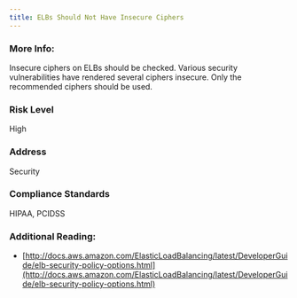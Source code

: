 ```yaml
---
title: ELBs Should Not Have Insecure Ciphers
---
```


### More Info:

Insecure ciphers on ELBs should be checked. Various security vulnerabilities have rendered several ciphers insecure. Only the recommended ciphers should be used.

### Risk Level

High

### Address

Security

### Compliance Standards

HIPAA, PCIDSS

### Additional Reading:

- [http://docs.aws.amazon.com/ElasticLoadBalancing/latest/DeveloperGuide/elb-security-policy-options.html](http://docs.aws.amazon.com/ElasticLoadBalancing/latest/DeveloperGuide/elb-security-policy-options.html)
